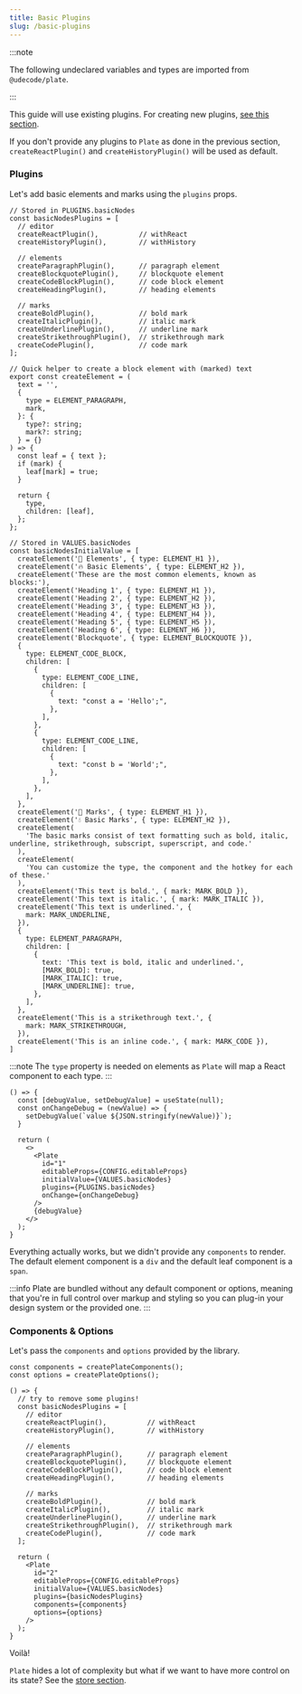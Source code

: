 ```yaml
---
title: Basic Plugins
slug: /basic-plugins
---
```


:::note

The following undeclared variables and types are imported from `@udecode/plate`.

:::

This guide will use existing plugins. For creating new plugins, [see this section](./creating-plugins).

If you don't provide any plugins to `Plate` as done in the previous section, `createReactPlugin()` and `createHistoryPlugin()` will be used as default.

### Plugins

Let's add basic elements and marks using the `plugins` props.

```tsx
// Stored in PLUGINS.basicNodes
const basicNodesPlugins = [
  // editor
  createReactPlugin(),          // withReact
  createHistoryPlugin(),        // withHistory

  // elements
  createParagraphPlugin(),      // paragraph element
  createBlockquotePlugin(),     // blockquote element
  createCodeBlockPlugin(),      // code block element
  createHeadingPlugin(),        // heading elements

  // marks
  createBoldPlugin(),           // bold mark
  createItalicPlugin(),         // italic mark
  createUnderlinePlugin(),      // underline mark
  createStrikethroughPlugin(),  // strikethrough mark
  createCodePlugin(),           // code mark
];

// Quick helper to create a block element with (marked) text
export const createElement = (
  text = '',
  {
    type = ELEMENT_PARAGRAPH,
    mark,
  }: {
    type?: string;
    mark?: string;
  } = {}
) => {
  const leaf = { text };
  if (mark) {
    leaf[mark] = true;
  }

  return {
    type,
    children: [leaf],
  };
};

// Stored in VALUES.basicNodes
const basicNodesInitialValue = [
  createElement('🧱 Elements', { type: ELEMENT_H1 }),
  createElement('🔥 Basic Elements', { type: ELEMENT_H2 }),
  createElement('These are the most common elements, known as blocks:'),
  createElement('Heading 1', { type: ELEMENT_H1 }),
  createElement('Heading 2', { type: ELEMENT_H2 }),
  createElement('Heading 3', { type: ELEMENT_H3 }),
  createElement('Heading 4', { type: ELEMENT_H4 }),
  createElement('Heading 5', { type: ELEMENT_H5 }),
  createElement('Heading 6', { type: ELEMENT_H6 }),
  createElement('Blockquote', { type: ELEMENT_BLOCKQUOTE }),
  {
    type: ELEMENT_CODE_BLOCK,
    children: [
      {
        type: ELEMENT_CODE_LINE,
        children: [
          {
            text: "const a = 'Hello';",
          },
        ],
      },
      {
        type: ELEMENT_CODE_LINE,
        children: [
          {
            text: "const b = 'World';",
          },
        ],
      },
    ],
  },
  createElement('💅 Marks', { type: ELEMENT_H1 }),
  createElement('💧 Basic Marks', { type: ELEMENT_H2 }),
  createElement(
    'The basic marks consist of text formatting such as bold, italic, underline, strikethrough, subscript, superscript, and code.'
  ),
  createElement(
    'You can customize the type, the component and the hotkey for each of these.'
  ),
  createElement('This text is bold.', { mark: MARK_BOLD }),
  createElement('This text is italic.', { mark: MARK_ITALIC }),
  createElement('This text is underlined.', {
    mark: MARK_UNDERLINE,
  }),
  {
    type: ELEMENT_PARAGRAPH,
    children: [
      {
        text: 'This text is bold, italic and underlined.',
        [MARK_BOLD]: true,
        [MARK_ITALIC]: true,
        [MARK_UNDERLINE]: true,
      },
    ],
  },
  createElement('This is a strikethrough text.', {
    mark: MARK_STRIKETHROUGH,
  }),
  createElement('This is an inline code.', { mark: MARK_CODE }),
]
```

:::note
The `type` property is needed on elements as `Plate` will map a React component to each type.
:::

```tsx live
() => {
  const [debugValue, setDebugValue] = useState(null);
  const onChangeDebug = (newValue) => {
    setDebugValue(`value ${JSON.stringify(newValue)}`);
  }

  return (
    <>
      <Plate
        id="1"
        editableProps={CONFIG.editableProps}
        initialValue={VALUES.basicNodes}
        plugins={PLUGINS.basicNodes}
        onChange={onChangeDebug}
      />
      {debugValue}
    </>
  );
}
```

Everything actually works, but we didn't provide any `components` to render.
The default element component is a `div` and the default leaf component is a `span`.

:::info
Plate are bundled without any default component or options,
meaning that you're in full control over markup and styling
so you can plug-in your design system or the provided one.
:::

### Components & Options

Let's pass the `components` and `options` provided by the library.

```tsx
const components = createPlateComponents();
const options = createPlateOptions();
```

```tsx live
() => {
  // try to remove some plugins!
  const basicNodesPlugins = [
    // editor
    createReactPlugin(),          // withReact
    createHistoryPlugin(),        // withHistory

    // elements
    createParagraphPlugin(),      // paragraph element
    createBlockquotePlugin(),     // blockquote element
    createCodeBlockPlugin(),      // code block element
    createHeadingPlugin(),        // heading elements

    // marks
    createBoldPlugin(),           // bold mark
    createItalicPlugin(),         // italic mark
    createUnderlinePlugin(),      // underline mark
    createStrikethroughPlugin(),  // strikethrough mark
    createCodePlugin(),           // code mark
  ];

  return (
    <Plate
      id="2"
      editableProps={CONFIG.editableProps}
      initialValue={VALUES.basicNodes}
      plugins={basicNodesPlugins}
      components={components}
      options={options}
    />
  );
}
```

Voilà!

`Plate` hides a lot of complexity but what if we want to have more control on its state?
See the [store section](store).
